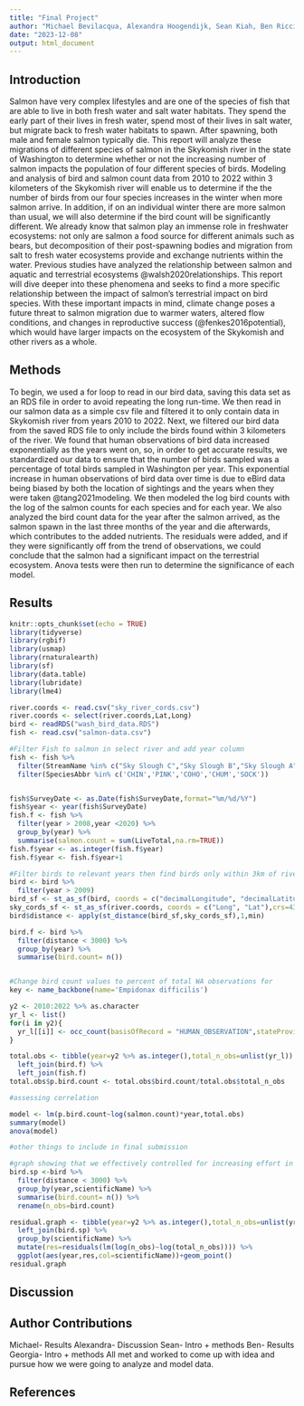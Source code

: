 ```yaml
---
title: "Final Project"
author: "Michael Bevilacqua, Alexandra Hoogendijk, Sean Kiah, Ben Riccio, Georgia Sisk"
date: "2023-12-08"
output: html_document
---
```

## Introduction 

Salmon have very complex lifestyles and are one of the species of fish that are able to live in both fresh water and salt water habitats. They spend the early part of their lives in fresh water, spend most of their lives in salt water, but migrate back to fresh water habitats to spawn. After spawning, both male and female salmon typically die. This report will analyze these migrations of different species of salmon in the Skykomish river in the state of Washington to determine whether or not the increasing number of salmon impacts the population of four different species of birds. Modeling and analysis of bird and salmon count data from 2010 to 2022 within 3 kilometers of the Skykomish river will enable us to determine if the the number of birds from our four species increases in the winter when more salmon arrive. In addition, if on an individual winter there are more salmon than usual, we will also determine if the bird count will be significantly different. We already know that salmon play an immense role in freshwater ecosystems: not only are salmon  a food source for different animals such as bears, but decomposition of their post-spawning bodies and migration from salt to fresh water ecosystems provide and exchange nutrients within the water. Previous studies have analyzed the relationship between salmon and aquatic and terrestrial ecosystems @walsh2020relationships. This report will dive deeper into these phenomena and seeks to find a more specific relationship between the impact of salmon's terrestrial impact on bird species. With these important impacts in mind, climate change poses a future threat to salmon migration due to warmer waters, altered flow conditions, and changes in reproductive success (@fenkes2016potential), which would have larger impacts on the ecosystem of the Skykomish and other rivers as a whole.

## Methods

To begin, we used a for loop to read in our bird data, saving this data set as an RDS file in order to avoid repeating the long run-time. We then read in our salmon data as a simple csv file and filtered it to only contain data in Skykomish river from years 2010 to 2022. Next, we filtered our bird data from the saved RDS file to only include the birds found within 3 kilometers of the river. We found that human observations of bird data increased exponentially as the years went on, so, in order to get accurate results, we standardized our data to ensure that the number of birds sampled was a percentage of total birds sampled in Washington per year. This exponential increase in human observations of bird data over time is due to eBird data being biased by both the location of sightings and the years when they were taken @tang2021modeling. We then modeled the log bird counts with the log of the salmon counts for each species and for each year. We also analyzed the bird count data for the year after the salmon arrived, as the salmon spawn in the last three months of the year and die afterwards, which contributes to the added nutrients. The residuals were added, and if they were significantly off from the trend of observations, we could conclude that the salmon had a significant impact on the terrestrial ecosystem. Anova tests were then run to determine the significance of each model.

## Results

```r
knitr::opts_chunk$set(echo = TRUE)
library(tidyverse)
library(rgbif)
library(usmap)
library(rnaturalearth)
library(sf)
library(data.table)
library(lubridate)
library(lme4)
```
```r
river.coords <- read.csv("sky_river_cords.csv")
river.coords <- select(river.coords,Lat,Long)
bird <- readRDS("wash_bird_data.RDS")
fish <- read.csv("salmon-data.csv")

#Filter Fish to salmon in select river and add year column 
fish <- fish %>% 
  filter(StreamName %in% c("Sky Slough C","Sky Slough B","Sky Slough A","Snohomish R. Cont. As Skykomish R. @ R.M. 20.51")) %>%
  filter(SpeciesAbbr %in% c('CHIN','PINK','COHO','CHUM','SOCK')) 


fish$SurveyDate <- as.Date(fish$SurveyDate,format="%m/%d/%Y")
fish$year <- year(fish$SurveyDate)
fish.f <- fish %>%
  filter(year > 2008,year <2020) %>%
  group_by(year) %>%
  summarise(salmon.count = sum(LiveTotal,na.rm=TRUE))
fish.f$year <- as.integer(fish.f$year)
fish.f$year <- fish.f$year+1

#Filter birds to relevant years then find birds only within 3km of river 
bird <- bird %>%
  filter(year > 2009)
bird_sf <- st_as_sf(bird, coords = c("decimalLongitude", "decimalLatitude"),crs=4326)
sky_cords_sf <- st_as_sf(river.coords, coords = c("Long", "Lat"),crs=4326)
bird$distance <- apply(st_distance(bird_sf,sky_cords_sf),1,min)

bird.f <- bird %>%
  filter(distance < 3000) %>%
  group_by(year) %>%
  summarise(bird.count= n())


#Change bird count values to percent of total WA observations for 
key <- name_backbone(name='Empidonax difficilis')

y2 <- 2010:2022 %>% as.character
yr_l <- list()
for(i in y2){
  yr_l[[i]] <- occ_count(basisOfRecord = "HUMAN_OBSERVATION",stateProvince="Washington",year=i,country="US",orderKey=key$orderKey)
}

total.obs <- tibble(year=y2 %>% as.integer(),total_n_obs=unlist(yr_l)) %>%
  left_join(bird.f) %>%
  left_join(fish.f)
total.obs$p.bird.count <- total.obs$bird.count/total.obs$total_n_obs

#assessing correlation 

model <- lm(p.bird.count~log(salmon.count)*year,total.obs)
summary(model)
anova(model)

#other things to include in final submission 

#graph showing that we effectively controlled for increasing effort in bird observation data 
bird.sp <-bird %>%
  filter(distance < 3000) %>%
  group_by(year,scientificName) %>%
  summarise(bird.count= n()) %>%
  rename(n_obs=bird.count)

residual.graph <- tibble(year=y2 %>% as.integer(),total_n_obs=unlist(yr_l)) %>% 
  left_join(bird.sp) %>%
  group_by(scientificName) %>% 
  mutate(res=residuals(lm(log(n_obs)~log(total_n_obs)))) %>% 
  ggplot(aes(year,res,col=scientificName))+geom_point()
residual.graph

```


## Discussion

## Author Contributions

Michael- Results
Alexandra- Discussion
Sean- Intro + methods
Ben- Results
Georgia- Intro + methods
All met and worked to come up with idea and pursue how we were going to analyze and model data.

## References